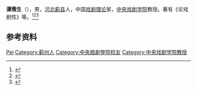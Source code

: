 '''谭霈生'''（{{bd|1933年|}}），男，[[河北|河北]][[蓟县|蓟县]]人，中国[[戏剧理论|戏剧理论]]家，[[中央戏剧学院|中央戏剧学院]]教授。著有《论戏剧性》等。<ref>{{Cite book|title=二十世纪中国名人辞典|author=蔡开松, 于信凤主编; 曾卓明, 周溯源, 赵书刚副主编|publisher=辽宁人民出版社|year=1991|isbn=|location=沈阳|pages=}}</ref><ref>{{Cite book|title=百科知识数据辞典|author=许力以, 周谊主编|publisher=青岛出版社|year=2008|isbn=|location=青岛|pages=}}</ref><ref>{{Cite book|title=中国文学家辞典 • 现代第五分册|author=阎纯德主编; 李润新, 孙瑞珍, 常敬宇副主编|publisher=四川人民出版社|year=1992|isbn=|location=成都|pages=}}</ref>

== 参考资料 ==
{{reflist}}

{{中国人物小作品}}

{{Authority control}}
{{DEFAULTSORT:Tan谭}}
[[Category:谭姓|Pei]]
[[Category:蓟州人|Category:蓟州人]]
[[Category:中央戲劇學院校友|Category:中央戲劇學院校友]]
[[Category:中央戏剧学院教授|Category:中央戏剧学院教授]]